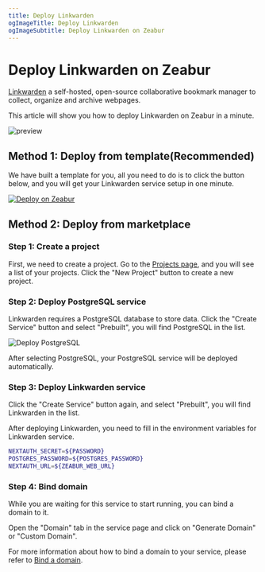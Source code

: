 ```yaml
---
title: Deploy Linkwarden
ogImageTitle: Deploy Linkwarden
ogImageSubtitle: Deploy Linkwarden on Zeabur
---
```


<WorkingInProgress />

# Deploy Linkwarden on Zeabur

[Linkwarden](https://github.com/linkwarden/linkwarden) a self-hosted, open-source collaborative bookmark manager to collect, organize and archive webpages.

This article will show you how to deploy Linkwarden on Zeabur in a minute.

![preview](https://github.com/linkwarden/linkwarden/raw/main/assets/dashboard.png)

## Method 1: Deploy from template(Recommended)

We have built a template for you, all you need to do is to click the button below, and you will get your Linkwarden service setup in one minute.

[![Deploy on Zeabur](https://zeabur.com/button.svg)](https://zeabur.com/templates/1E5ABT)

## Method 2: Deploy from marketplace

### Step 1: Create a project

First, we need to create a project. Go to the [Projects page](https://dash.zeabur.com/projects), and you will see a list of your projects. Click the "New Project" button to create a new project.

### Step 2: Deploy PostgreSQL service

Linkwarden requires a PostgreSQL database to store data. Click the "Create Service" button and select "Prebuilt", you will find PostgreSQL in the list.

![Deploy PostgreSQL](/marketplace/postgresql/deploy.png)

After selecting PostgreSQL, your PostgreSQL service will be deployed automatically.

### Step 3: Deploy Linkwarden service

Click the "Create Service" button again, and select "Prebuilt", you will find Linkwarden in the list.

After deploying Linkwarden, you need to fill in the environment variables for Linkwarden service.

```bash
NEXTAUTH_SECRET=${PASSWORD}
POSTGRES_PASSWORD=${POSTGRES_PASSWORD}
NEXTAUTH_URL=${ZEABUR_WEB_URL}
```

### Step 4: Bind domain

While you are waiting for this service to start running, you can bind a domain to it.

Open the "Domain" tab in the service page and click on "Generate Domain" or "Custom Domain".

For more information about how to bind a domain to your service, please refer to [Bind a domain](../deploy/domain-binding).
